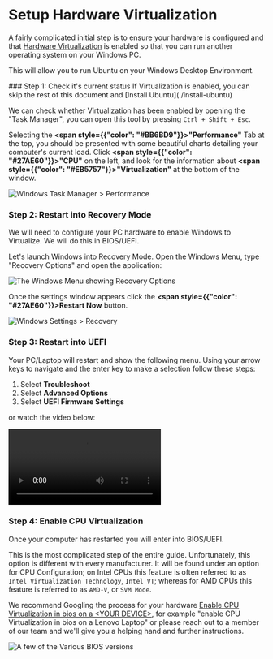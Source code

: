 
# Setup Hardware Virtualization
 
A fairly complicated initial step is to ensure your hardware is configured and
that [Hardware Virtualization](https://en.wikipedia.org/wiki/Hardware_virtualization)
is enabled so that you can run another operating system on your Windows PC.

This will allow you to run Ubuntu on your Windows Desktop Environment.

<Steps>
  ### Step 1: Check it's current status
  <Callout emoji="💡">
    If Virtualization is enabled, you can skip the rest of this document and
    [Install Ubuntu](./install-ubuntu)
  </Callout>

  We can check whether Virtualization has been enabled by opening the 
  "Task Manager", you can open this tool by pressing `Ctrl + Shift + Esc`.

  Selecting the **<span style={{"color": "#BB6BD9"}}>"Performance"</span>** Tab
  at the top, you should be presented with some beautiful charts detailing your
  computer's current load. Click
  **<span style={{"color": "#27AE60"}}>"CPU"</span>** on the left, and look for
  the information about
  **<span style={{"color": "#EB5757"}}>"Virtualization"</span>** at the bottom
  of the window.

  ![Windows Task Manager > Performance](/task-manager--virtualization.jpg)

  ### Step 2: Restart into Recovery Mode
  We will need to configure your PC hardware to enable Windows to Virtualize.
  We will do this in BIOS/UEFI.

  Let's launch Windows into Recovery Mode. Open the Windows Menu, type
  "Recovery Options" and open the application:

  ![The Windows Menu showing Recovery Options](/windows-menu--recovery-options.jpg)

  Once the settings window appears click the 
  **<span style={{"color": "#27AE60"}}>Restart Now</span>** button.

  ![Windows Settings > Recovery](/windows-settings--recovery.jpg)

  ### Step 3: Restart into UEFI
  Your PC/Laptop will restart and show the following menu. Using your arrow
  keys to navigate and the enter key to make a selection follow these steps:

  1. Select **Troubleshoot**
  2. Select **Advanced Options**
  3. Select **UEFI Firmware Settings**

  or watch the video below:

  <video controls>
    <source src="/windows--recovery-mode-to-uefi.mp4" type="video/mp4" />
  </video>

  ### Step 4: Enable CPU Virtualization
  Once your computer has restarted you will enter into BIOS/UEFI.

  This is the most complicated step of the entire guide. Unfortunately, this
  option is   different with every manufacturer. It will be found under an
  option for CPU Configuration; on Intel CPUs this feature is often referred to
  as `Intel Virtualization Technology`, `Intel VT`; whereas for AMD CPUs this
  feature is referred to as `AMD-V`, or `SVM Mode`.

  We recommend Googling the process for your hardware
  [Enable CPU Virtualization in bios on a &lt;YOUR DEVICE&gt;](https://www.google.com/search?q=enable+cpu+virtualization+in+bios+on+a+),
  for example "enable CPU Virtualization in bios on a Lenovo Laptop" or please
  reach out to a member of our team and we'll give you a helping hand and
  further instructions.
  
  ![A few of the Various BIOS versions](/bios--cpu-virtualization.jpg)
</Steps>

